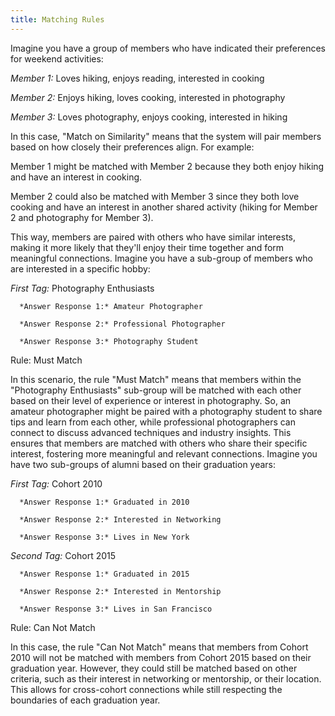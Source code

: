 ```yaml
---
title: Matching Rules
---
```


<Tabs>
  <Tab title="Match on Similarity">
    Imagine you have a group of members who have indicated their preferences for weekend activities:

   *Member 1:* Loves hiking, enjoys reading, interested in cooking

   *Member 2:* Enjoys hiking, loves cooking, interested in photography

   *Member 3:* Loves photography, enjoys cooking, interested in hiking

In this case, "Match on Similarity" means that the system will pair members based on how closely their preferences align. For example:

Member 1 might be matched with Member 2 because they both enjoy hiking and have an interest in cooking.

Member 2 could also be matched with Member 3 since they both love cooking and have an interest in another shared activity (hiking for Member 2 and photography for Member 3).

This way, members are paired with others who have similar interests, making it more likely that they'll enjoy their time together and form meaningful connections.
  </Tab>
  <Tab title="Match with Sub-Groups">
    Imagine you have a sub-group of members who are interested in a specific hobby:

   *First Tag:* Photography Enthusiasts

      *Answer Response 1:* Amateur Photographer

      *Answer Response 2:* Professional Photographer

      *Answer Response 3:* Photography Student

   Rule: Must Match

In this scenario, the rule "Must Match" means that members within the "Photography Enthusiasts" sub-group will be matched with each other based on their level of experience or interest in photography. So, an amateur photographer might be paired with a photography student to share tips and learn from each other, while professional photographers can connect to discuss advanced techniques and industry insights. This ensures that members are matched with others who share their specific interest, fostering more meaningful and relevant connections.
  </Tab>
  <Tab title="Match across Sub-Groups">
    Imagine you have two sub-groups of alumni based on their graduation years:

   *First Tag:* Cohort 2010

      *Answer Response 1:* Graduated in 2010

      *Answer Response 2:* Interested in Networking

      *Answer Response 3:* Lives in New York

   *Second Tag:* Cohort 2015

      *Answer Response 1:* Graduated in 2015

      *Answer Response 2:* Interested in Mentorship

      *Answer Response 3:* Lives in San Francisco

   Rule: Can Not Match

In this case, the rule "Can Not Match" means that members from Cohort 2010 will not be matched with members from Cohort 2015 based on their graduation year. However, they could still be matched based on other criteria, such as their interest in networking or mentorship, or their location. This allows for cross-cohort connections while still respecting the boundaries of each graduation year.
  </Tab>
</Tabs>
